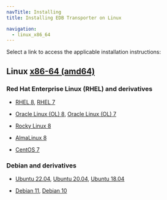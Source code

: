 ```yaml
---
navTitle: Installing
title: Installing EDB Transporter on Linux

navigation:
  - linux_x86_64
---
```


Select a link to access the applicable installation instructions:

## Linux [x86-64 (amd64)](linux_x86_64)

### Red Hat Enterprise Linux (RHEL) and derivatives

- [RHEL 8](linux_x86_64/transporter_rhel_8), [RHEL 7](linux_x86_64/transporter_rhel_7)

- [Oracle Linux (OL) 8](linux_x86_64/transporter_rhel_8), [Oracle Linux (OL) 7](linux_x86_64/transporter_rhel_7)

- [Rocky Linux 8](linux_x86_64/transporter_other_linux_8)

- [AlmaLinux 8](linux_x86_64/transporter_other_linux_8)

- [CentOS 7](linux_x86_64/transporter_centos_7)

### Debian and derivatives

- [Ubuntu 22.04](linux_x86_64/transporter_ubuntu_22), [Ubuntu 20.04](linux_x86_64/transporter_ubuntu_20), [Ubuntu 18.04](linux_x86_64/transporter_ubuntu_18)

- [Debian 11](linux_x86_64/transporter_debian_11), [Debian 10](linux_x86_64/transporter_debian_10)
